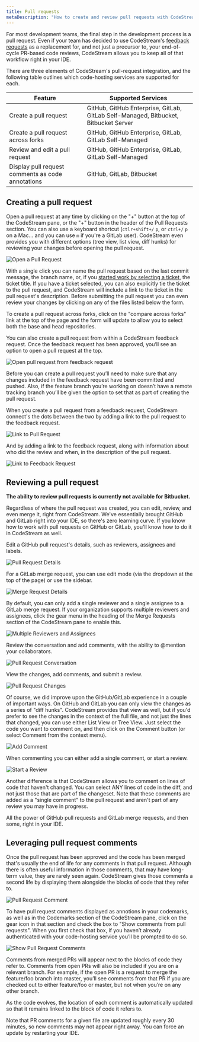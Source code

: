 ```yaml
---
title: Pull requests
metaDescription: "How to create and review pull requests with CodeStream."
---
```


For most development teams, the final step in the development process is a pull
request. Even if your team has decided to use CodeStream's [feedback
requests](feedback-requests) as a replacement for, and not just a precursor to,
your end-of-cycle PR-based code reviews, CodeStream allows you to keep all of
that workflow right in your IDE.

There are three elements of CodeStream's pull-request integration, and the
following table outlines which code-hosting services are supported for each.

Feature|Supported Services
-------------|-------
Create a pull request|GitHub, GitHub Enterprise, GitLab, GitLab Self-Managed, Bitbucket, Bitbucket Server
Create a pull request across forks|GitHub, GitHub Enterprise, GitLab, GitLab Self-Managed
Review and edit a pull request|GitHub, GitHub Enterprise, GitLab, GitLab Self-Managed
Display pull request comments as code annotations|GitHub, GitLab, Bitbucket

## Creating a pull request

Open a pull request at any time by clicking on the "+" button at the top of the
CodeStream pane, or the "+" button in the header of the Pull Requests
section. You can also use a keyboard shortcut (`ctlr+shift+/` `p`, or `ctrl+/`
`p` on a Mac... and you can use `m` if you're a GitLab user). CodeStream even
provides you with different options (tree view, list view, diff hunks) for
reviewing your changes before opening the pull request.

![Open a Pull Request](/images/OpenPullRequest1.png)

With a single click you can name the pull request based on the last commit
message, the branch name, or, if you [started work by selecting a
ticket](start-work), the ticket title. If you have a ticket selected, you can
also explicitly tie the ticket to the pull request, and CodeStream will include
a link to the ticket in the pull request's description. Before submitting the
pull request you can even review your changes by clicking on any of the files
listed below the form.

To create a pull request across forks, click on the "compare across forks" link
at the top of the page and the form will update to allow you to select both the
base and head repositories.

You can also create a pull request from within a CodeStream feedback request.
Once the feedback request has been approved, you’ll see an option to open a pull
request at the top.

![Open pull request from feedback request](/images/OpenPRfromFR.png)

Before you can create a pull request you’ll need to make sure that any changes
included in the feedback request have been committed and pushed. Also, if the
feature branch you’re working on doesn’t have a remote tracking branch you’ll be
given the option to set that as part of creating the pull request.

When you create a pull request from a feedback request, CodeStream connect's the
dots between the two by adding a link to the pull request to the feedback
request.

![Link to Pull Request](/images/LinkToPullRequest.png)

And by adding a link to the feedback request, along with information about who
did the review and when, in the description of the pull request.

![Link to Feedback Request](/images/LinkToFeedbackRequest.png)

## Reviewing a pull request

**The ability to review pull requests is currently not available for Bitbucket.**

Regardless of where the pull request was created, you can edit, review, and even
merge it, right from CodeStream. We've essentially brought GitHub and GitLab
right into your IDE, so there's zero learning curve. If you know how to work
with pull requests on GitHub or GitLab, you'll know how to do it in CodeStream
as well.

Edit a GitHub pull request's details, such as reviewers, assignees and labels.

![Pull Request Details](/images/PRDetails-GH.png)

For a GitLab merge request, you can use edit mode (via the dropdown at the top
of the page) or use the sidebar.

![Merge Request Details](/images/PRDetails-GL.png)

By default, you can only add a single reviewer and a single assignee to a GitLab
merge request. If your organization supports multiple reviewers and assignees,
click the gear menu in the heading of the Merge Requests section of the
CodeStream pane to enable this.

![Multiple Reviewers and Assignees](/images/MultipleSetting-GL.png)

Review the conversation and add comments, with the ability to @mention your
collaborators. 

![Pull Request Conversation](/images/PRConversation-GH.png)

View the changes, add comments, and submit a review.

![Pull Request Changes](/images/PRChanges-GH.png)

Of course, we did improve upon the GitHub/GitLab experience in a couple of
important ways. On GitHub and GitLab you can only view the changes as a series
of "diff hunks". CodeStream provides that view as well, but if you'd prefer to
see the changes in the context of the full file, and not just the lines that
changed, you can use either List View or Tree View. Just select the code you
want to comment on, and then click on the Comment button (or select Comment from
the context menu).

![Add Comment](/images/PRComment-GH.png)

When commenting you can either add a single comment, or start a review.

![Start a Review](/images/PRCommentForm-GH.png)

Another difference is that CodeStream allows you to comment on lines of code
that haven't changed. You can select ANY lines of code in the diff, and not just
those that are part of the changeset. Note that these comments are added as a
"single comment" to the pull request and aren't part of any review you may have
in progress.

All the power of GitHub pull requests and GitLab merge requests, and then some,
right in your IDE.

## Leveraging pull request comments

Once the pull request has been approved and the code has been merged that's
usually the end of life for any comments in that pull request. Although there is
often useful information in those comments, that may have long-term value, they
are rarely seen again. CodeStream gives those comments a second life by
displaying them alongside the blocks of code that they refer to. 

![Pull Request Comment](/images/PRComment-Gutter1.png)

To have pull request comments displayed as annotions in your codemarks, as well
as in the Codemarks section of the CodeStream pane, click on the gear icon in
that section and check the box to "Show comments from pull requests". When you
first check that box, if you haven’t already authenticated with your
code-hosting service you’ll be prompted to do so.

![Show Pull Request Comments](/images/CodemarksSection-Settings.png)

Comments from merged PRs will appear next to the blocks of code they refer to.
Comments from open PRs will also be included if you are on a relevant branch.
For example, if the open PR is a request to merge the feature/foo branch into
master, you’ll see comments from that PR if you are checked out to either
feature/foo or master, but not when you’re on any other branch.

As the code evolves, the location of each comment is automatically updated so
that it remains linked to the block of code it refers to.

Note that PR comments for a given file are updated roughly every 30 minutes, so
new comments may not appear right away. You can force an update by restarting
your IDE.